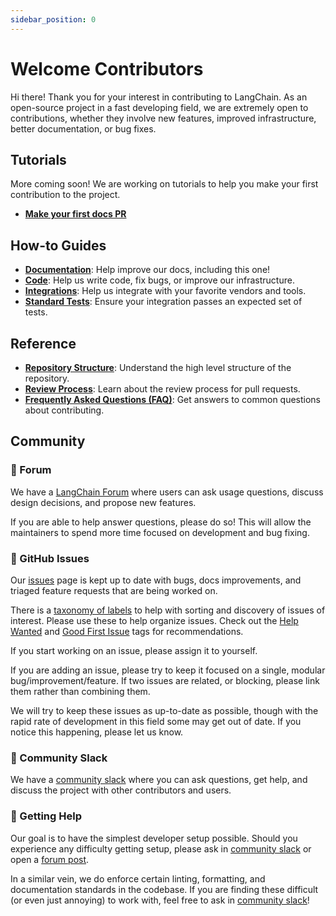 ```yaml
---
sidebar_position: 0
---
```

# Welcome Contributors

Hi there! Thank you for your interest in contributing to LangChain.
As an open-source project in a fast developing field, we are extremely open to contributions, whether they involve new features, improved infrastructure, better documentation, or bug fixes.

## Tutorials

More coming soon! We are working on tutorials to help you make your first contribution to the project.

- [**Make your first docs PR**](tutorials/docs.mdx)

## How-to Guides

- [**Documentation**](how_to/documentation/index.mdx): Help improve our docs, including this one!
- [**Code**](how_to/code/index.mdx): Help us write code, fix bugs, or improve our infrastructure.
- [**Integrations**](how_to/integrations/index.mdx): Help us integrate with your favorite vendors and tools.
- [**Standard Tests**](how_to/integrations/standard_tests): Ensure your integration passes an expected set of tests.

## Reference

- [**Repository Structure**](reference/repo_structure.mdx): Understand the high level structure of the repository.
- [**Review Process**](reference/review_process.mdx): Learn about the review process for pull requests.
- [**Frequently Asked Questions (FAQ)**](reference/faq.mdx): Get answers to common questions about contributing.

## Community

### 💭 Forum

We have a [LangChain Forum](https://forum.langchain.com/) where users can ask usage questions, discuss design decisions, and propose new features.

If you are able to help answer questions, please do so! This will allow the maintainers to spend more time focused on development and bug fixing.

### 🚩 GitHub Issues

Our [issues](https://github.com/langchain-ai/langchain/issues) page is kept up to date with bugs, docs improvements, and triaged feature requests that are being worked on.

There is a [taxonomy of labels](https://github.com/langchain-ai/langchain/labels?sort=count-desc)
to help with sorting and discovery of issues of interest. Please use these to help
organize issues. Check out the [Help Wanted](https://github.com/langchain-ai/langchain/labels/help%20wanted)
and [Good First Issue](https://github.com/langchain-ai/langchain/labels/good%20first%20issue)
tags for recommendations.

If you start working on an issue, please assign it to yourself.

If you are adding an issue, please try to keep it focused on a single, modular bug/improvement/feature.
If two issues are related, or blocking, please link them rather than combining them.

We will try to keep these issues as up-to-date as possible, though
with the rapid rate of development in this field some may get out of date.
If you notice this happening, please let us know.

### 📢 Community Slack

We have a [community slack](https://www.langchain.com/join-community) where you can ask questions, get help, and discuss the project with other contributors and users.

### 🙋 Getting Help

Our goal is to have the simplest developer setup possible. Should you experience any difficulty getting setup, please
ask in [community slack](https://www.langchain.com/join-community) or open a [forum post](https://forum.langchain.com/).

In a similar vein, we do enforce certain linting, formatting, and documentation standards in the codebase.
If you are finding these difficult (or even just annoying) to work with, feel free to ask in [community slack](https://www.langchain.com/join-community)!

